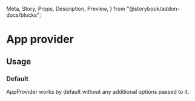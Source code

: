   Meta,
  Story,
  Props,
  Description,
  Preview,
} from "@storybook/addon-docs/blocks";

<Meta title="Components | Structure / App provider" component={AppProvider} />

# App provider

<Description of={AppProvider} />

<Preview withToolbar>
  <Story name="Example">
    <AppProvider>
      <Page title="Hello" />
    </AppProvider>
  </Story>
</Preview>

<Props of={AppProvider} />

## Usage

### Default

AppProvider works by default without any additional options passed to it.
